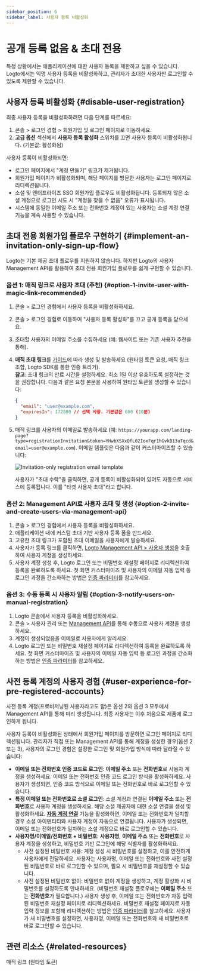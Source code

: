 ```yaml
---
sidebar_position: 6
sidebar_label: 사용자 등록 비활성화
---
```


# 공개 등록 없음 & 초대 전용

특정 상황에서는 애플리케이션에 대한 사용자 등록을 제한하고 싶을 수 있습니다. Logto에서는 익명 사용자 등록을 비활성화하고, 관리자가 초대한 사용자만 로그인할 수 있도록 제한할 수 있습니다.

## 사용자 등록 비활성화 \{#disable-user-registration}

최종 사용자 등록을 비활성화하려면 다음 단계를 따르세요:

1. <CloudLink to="/sign-in-experience/sign-up-and-sign-in">
     콘솔 > 로그인 경험 > 회원가입 및 로그인
   </CloudLink>
   페이지로 이동하세요.
2. **고급 옵션** 섹션에서 **사용자 등록 활성화** 스위치를 끄면 사용자 등록이 비활성화됩니다. (기본값: 활성화됨)

사용자 등록이 비활성화되면:

- 로그인 페이지에서 "계정 만들기" 링크가 제거됩니다.
- 회원가입 페이지가 비활성화되며, 해당 페이지를 방문한 사용자는 로그인 페이지로 리디렉션됩니다.
- 소셜 및 엔터프라이즈 SSO 회원가입 플로우도 비활성화됩니다. 등록되지 않은 소셜 계정으로 로그인 시도 시 "계정을 찾을 수 없음" 오류가 표시됩니다.
- 시스템에 동일한 이메일 주소 또는 전화번호 계정이 있는 사용자는 소셜 계정 연결 기능을 계속 사용할 수 있습니다.

## 초대 전용 회원가입 플로우 구현하기 \{#implement-an-invitation-only-sign-up-flow}

Logto는 기본 제공 초대 플로우를 지원하지 않습니다. 하지만 Logto의 사용자 Management API를 활용하여 초대 전용 회원가입 플로우를 쉽게 구현할 수 있습니다.

### 옵션 1: 매직 링크로 사용자 초대 (추천) \{#option-1-invite-user-with-magic-link-recommended}

1. <CloudLink to="/sign-in-experience/sign-up-and-sign-in">콘솔 > 로그인 경험</CloudLink>에서 사용자
   등록을 비활성화하세요.
2. <CloudLink to="/sign-in-experience/sign-up-and-sign-in">콘솔 > 로그인 경험</CloudLink>로 이동하여
   "사용자 등록 활성화"를 끄고 공개 등록을 닫으세요.
3. 초대할 사용자의 이메일 주소를 수집하세요 (예: 웹사이트 또는 기존 사용자 추천을 통해).
4. **매직 초대 링크**를 [가이드](/end-user-flows/one-time-token#implementation-guide)에 따라 생성 및 발송하세요 (원타임 토큰 요청, 매직 링크 조합, Logto SDK를 통한 인증 트리거).<br/>
   **참고**: 초대 링크의 만료 시간을 설정하세요. 최소 1일 이상 유효하도록 설정하는 것을 권장합니다. 다음과 같은 요청 본문을 사용하여 원타임 토큰을 생성할 수 있습니다:

   ```json
   {
     "email": "user@example.com",
     "expiresIn": 172800 // 선택 사항. 기본값은 600 (10분)
   }
   ```

5. 매직 링크를 사용자의 이메일로 발송하세요 (예: `https://yourapp.com/landing-page?type=registrationInvitation&token=YHwbXSXxQfL02IoxFqr1hGvkB13uTqcd&email=user@example.com`). 이메일 템플릿은 다음과 같이 커스터마이즈할 수 있습니다:

   <img
     src="/img/assets/invitation-only-registration-email-template.png"
     alt="Invitation-only registration email template"
   />

   사용자가 "초대 수락"을 클릭하면, 공개 등록이 비활성화되어 있어도 자동으로 서비스에 등록됩니다. 이를 "타겟 사용자 초대"라고 합니다.

### 옵션 2: Management API로 사용자 초대 및 생성 \{#option-2-invite-and-create-users-via-management-api}

1. <CloudLink to="/sign-in-experience/sign-up-and-sign-in">콘솔 > 로그인 경험</CloudLink>에서 사용자
   등록을 비활성화하세요.
2. 애플리케이션 내에 커스텀 초대 기반 사용자 등록 폼을 만드세요.
3. 고유한 초대 링크가 포함된 초대 이메일을 사용자에게 발송하세요.
4. 사용자가 등록 링크를 클릭하면, [Logto Management API > 사용자 생성](https://openapi.logto.io/operation/operation-createuser)을 호출하여 사용자 계정을 생성하세요.
5. 사용자 계정 생성 후, Logto 로그인 또는 비밀번호 재설정 페이지로 리디렉션하여 등록을 완료하도록 하세요. 첫 화면 커스터마이즈 및 사용자의 이메일 자동 입력 등 로그인 과정을 간소화하는 방법은 [인증 파라미터](/end-user-flows/authentication-parameters/)를 참고하세요.

### 옵션 3: 수동 등록 시 사용자 알림 \{#option-3-notify-users-on-manual-registration}

1. Logto 콘솔에서 사용자 등록을 비활성화하세요.
2. <CloudLink to="/users">콘솔 > 사용자 관리</CloudLink> 또는 [Management
   API](https://openapi.logto.io/operation/operation-createuser)를 통해 수동으로 사용자 계정을
   생성하세요.
3. 계정이 생성되었음을 이메일로 사용자에게 알리세요.
4. Logto 로그인 또는 비밀번호 재설정 페이지로 리디렉션하여 등록을 완료하도록 하세요. 첫 화면 커스터마이즈 및 사용자의 이메일 자동 입력 등 로그인 과정을 간소화하는 방법은 [인증 파라미터](/end-user-flows/authentication-parameters/)를 참고하세요.

## 사전 등록 계정의 사용자 경험 \{#user-experience-for-pre-registered-accounts}

사전 등록 계정(프로비저닝된 사용자라고도 함)은 옵션 2와 옵션 3 모두에서 Management API를 통해 미리 생성됩니다. 최종 사용자는 이후 처음으로 제품에 로그인하게 됩니다.

사용자 등록이 비활성화된 상태에서 회원가입 페이지를 방문하면 로그인 페이지로 리디렉션됩니다. 관리자가 직접 또는 Management API를 통해 계정을 생성한 경우(옵션 2 또는 3), 사용자의 로그인 경험은 설정한 로그인 및 회원가입 방식에 따라 달라질 수 있습니다:

- **이메일 또는 전화번호 인증 코드로 로그인**: **이메일 주소** 또는 **전화번호**로 사용자 계정을 생성하세요. 이메일 또는 전화번호 인증 코드 로그인 방식을 활성화하세요. 사용자가 생성되면, 인증 코드 방식으로 이메일 또는 전화번호로 바로 로그인할 수 있습니다.
- **특정 이메일 또는 전화번호로 소셜 로그인**: 소셜 계정과 연결된 **이메일 주소** 또는 **전화번호**로 사용자 계정을 생성하세요. 해당 소셜 제공자에 대한 소셜 연결을 생성 및 활성화하세요. [**자동 계정 연결**](/end-user-flows/sign-up-and-sign-in/social-sign-in#account-linking) 기능을 활성화하면, 이메일 또는 전화번호가 일치할 경우 소셜 아이덴티티와 사용자 계정이 자동으로 연결됩니다. 사용자가 생성되면, 이메일 또는 전화번호가 일치하는 소셜 계정으로 바로 로그인할 수 있습니다.
- **사용자명/이메일/전화번호 + 비밀번호**: **사용자명**, **이메일 주소** 또는 **전화번호**로 사용자 계정을 생성하고, 비밀번호 기반 로그인에 해당 식별자를 활성화하세요.
  - 사전 설정된 비밀번호 사용: 계정 생성 시 비밀번호를 설정하고, 이를 안전하게 사용자에게 전달하세요. 사용자는 사용자명, 이메일 또는 전화번호와 사전 설정된 비밀번호로 바로 로그인할 수 있으며, 필요 시 비밀번호를 재설정할 수 있습니다.
  - 사전 설정된 비밀번호 없이: 비밀번호 없이 계정을 생성하고, 계정 활성화 시 비밀번호를 설정하도록 안내하세요. (비밀번호 재설정 플로우에는 **이메일 주소** 또는 **전화번호**가 필요합니다.) 사용자 생성 후, 이메일 또는 전화번호가 자동 입력된 비밀번호 재설정 페이지로 리디렉션하세요. 비밀번호 재설정 페이지로 자동 입력 정보를 포함해 리디렉션하는 방법은 [인증 파라미터](/end-user-flows/authentication-parameters/)를 참고하세요. 사용자가 새 비밀번호를 설정하면, 사용자명, 이메일 또는 전화번호와 새 비밀번호로 바로 로그인할 수 있습니다.

## 관련 리소스 \{#related-resources}

<Url href="/end-user-flows/one-time-token">매직 링크 (원타임 토큰)</Url>
